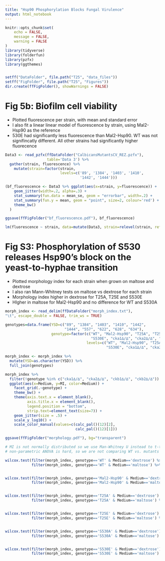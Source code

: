 ```yaml
---
title: "Hsp90 Phosphorylation Blocks Fungal Virulence"
output: html_notebook
---
```


```r
knitr::opts_chunk$set(
	echo = FALSE,
	message = FALSE,
	warning = FALSE
)
library(tidyverse)
library(folderfun)
library(pzfx)
library(ggthemes)


setff("DataFolder", file.path("T25", "data_files"))
setff("FigFolder", file.path("T25", "Figures"))
dir.create(ffFigFolder(), showWarnings = FALSE)
```

# Fig 5b: Biofilm cell viability
- Plotted fluorescence per strain, with mean and standard error
- I also fit a linear linear model of fluorescence by strain, using Mal2-Hsp90 as the reference
- 530E had significantly less fluorescence than Mal2-Hsp90. WT was not signifincatly different. All other strains had significantly higher fluorecence
```r
Data3 <- read_pzfx(ffDataFolder("CalbicansMutantsCV_REZ.pzfx"),
                   table='Data 3') %>% 
  gather(strain, fluorescence) %>%
    mutate(strain=factor(strain, 
                         levels=c('89', '1384', '1403', '1410', 
                                  '1442', '1444')))

(bf_fluorescence <- Data3 %>% ggplot(aes(x=strain, y=fluorescence)) +
    geom_jitter(width=.2, alpha=.3) +
    stat_summary(fun.data = mean_se, geom = "errorbar", width=.2) +
    stat_summary(fun.y = mean, geom = "point", size=2, colour='red') +
    theme_bw()
  )

ggsave(ffFigFolder("bf_fluorescence.pdf"), bf_fluorescence)

lm(fluorescence ~ strain, data=mutate(Data3, strain=relevel(strain, ref='1384'))) %>% summary()
```

# Fig S3: Phosphorylation of S530 releases Hsp90’s block on the yeast-to-hyphae transition
- Plotted morphology index for each strain when grown on maltose and dextrose
- I also ran Mann-Whitney tests on maltose vs dextrose for each strain
- Morphology index higher in dextrose for T25A, T25E and S530E
- HIgher in maltose for Mal2-Hsp90 and no difference for WT and S530A
```r
morph_index <- read_delim(ffDataFolder("morph_index.txt"),
"\t", escape_double = FALSE, trim_ws = TRUE)

genotypes=data.frame(YSD=c("89", "1384", "1403", "1410", "1442", 
                           "1444", "557", "622", "628", "634"), 
                     genotype=factor(c("WT", "Mal2-Hsp90", "T25A", "T25E", "S530A", 
                                       "S530E", "cka1∆/∆", "cka2∆/∆", "ckb1∆/∆", "ckb2∆/∆"),
                                     levels=c("WT", "Mal2-Hsp90", "T25A", "T25E", "S530A",
                                              "S530E", "cka1∆/∆", "cka2∆/∆", "ckb1∆/∆", "ckb2∆/∆")))

morph_index <- morph_index %>% 
  mutate(YSD=as.character(YSD)) %>% 
  full_join(genotypes) 

morph_index %>% 
  filter(!genotype %in% c("cka1∆/∆", "cka2∆/∆", "ckb1∆/∆", "ckb2∆/∆")) %>%
  ggplot(aes(x=Medium, y=MI, color=Medium)) +
    facet_grid(.~genotype) +
    theme_bw() +
    theme(axis.text.x = element_blank(),
          axis.title.x = element_blank(),
          legend.position = "bottom",
          strip.text=element_text(size=7)) +
    geom_jitter(size = .5) +
    scale_y_log10() +
    scale_color_manual(values=c(calc_pal()(12)[2],
                                calc_pal()(12)[1]))

ggsave(ffFigFolder("morphology.pdf"), bg="transparent")

# MI is not normally distributed so we use Man-Whitney U instead to t-test to compare two samples (maltose v. dextrose)
# non-parametric ANOVA is hard, so we are not comparing WT vs. mutants for each condition.

wilcox.test(filter(morph_index, genotype=='WT' & Medium=='dextrose') %>% `$`(MI),
            filter(morph_index, genotype=='WT' & Medium=='maltose') %>% `$`(MI))


wilcox.test(filter(morph_index, genotype=='Mal2-Hsp90' & Medium=='dextrose') %>% `$`(MI),
            filter(morph_index, genotype=='Mal2-Hsp90' & Medium=='maltose') %>% `$`(MI))


wilcox.test(filter(morph_index, genotype=='T25A' & Medium=='dextrose') %>% `$`(MI),
            filter(morph_index, genotype=='T25A' & Medium=='maltose') %>% `$`(MI))


wilcox.test(filter(morph_index, genotype=='T25E' & Medium=='dextrose') %>% `$`(MI),
            filter(morph_index, genotype=='T25E' & Medium=='maltose') %>% `$`(MI))


wilcox.test(filter(morph_index, genotype=='S530A' & Medium=='dextrose') %>% `$`(MI),
            filter(morph_index, genotype=='S530A' & Medium=='maltose') %>% `$`(MI))


wilcox.test(filter(morph_index, genotype=='S530E' & Medium=='dextrose') %>% `$`(MI),
            filter(morph_index, genotype=='S530E' & Medium=='maltose') %>% `$`(MI))
```




